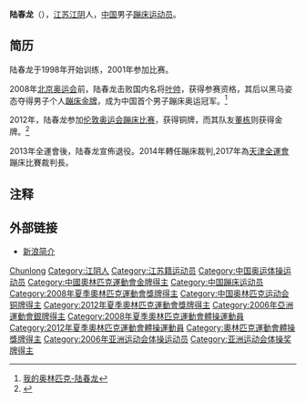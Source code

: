 {{MedalTableTop|width = 250px}}
{{MedalCompetition | [[夏季奧林匹克運動會|夏季奧林匹克運動會]] }}
{{MedalGold  | [[2008年夏季奧林匹克運動會|2008年北京]]|[[2008年夏季奧林匹克運動會體操比賽－男子蹦床|蹦床]]}}
{{MedalBronze| [[2012年夏季奧林匹克運動會|2012年伦敦]]|[[2012年夏季奧林匹克運動會體操比賽|蹦床]]}}
{{MedalCompetition|[[亞洲運動會|亞洲運動會]]}}
{{MedalSilver| [[2006年亞洲運動會|2006年多哈]] | 蹦床 }}
{{MedalBottom}}
'''陆春龙'''（{{bd|1989年|4月8日|catIdx=Lu Chunlong}}），[[江苏省|江苏]][[江阴市|江阴]]人，[[中华人民共和国|中国]]男子[[蹦床|蹦床]][[运动员|运动员]]。

== 简历 ==
陆春龙于1998年开始训练，2001年参加比赛。

2008年[[2008年夏季奥林匹克运动会|北京奥运会]]前，陆春龙击败国内名将[[叶帅|叶帅]]，获得参赛资格，其后以黑马姿态夺得男子个人[[蹦床|蹦床]][[金牌|金牌]]，成为中国首个男子蹦床奥运冠军。<ref>[http://space.tv.cctv.com/video/VIDE1230601890972808 我的奥林匹克-陆春龙]{{dead link|date=2018年5月 |bot=InternetArchiveBot |fix-attempted=yes }}</ref>

2012年，陆春龙参加[[2012年夏季奥林匹克运动会|伦敦奥运会]][[2012年夏季奥林匹克运动会体操比赛|蹦床比赛]]，获得铜牌，而其队友[[董栋|董栋]]则获得金牌。<ref>{{Cite web |url=http://www.cnr.cn/2012zt/pingxuan/xuyizhi/201208/t20120804_510467659.shtml |title=中国男子蹦床“双保险”实现卫冕 陆春龙回望4年感慨 |access-date=2012-10-31 |archive-date=2020-08-13 |archive-url=https://web.archive.org/web/20200813083658/http://www.cnr.cn/2012zt/pingxuan/xuyizhi/201208/t20120804_510467659.shtml |dead-url=no }}</ref>

2013年全運會後，陆春龙宣佈退役。2014年轉任蹦床裁判,2017年為[[天津全運會|天津全運會]]蹦床比賽裁判長。

== 注释 ==
{{reflist}}

== 外部链接 ==
* [http://sports.sina.com.cn/star/lu_chunlong/ 新浪简介]{{Wayback|url=http://sports.sina.com.cn/star/lu_chunlong/ |date=20200813083653 }}

{{China-sport-bio-stub}}
{{奥林匹克运动会体操比赛男子蹦床冠军}}

{{Authority control}}
{{DEFAULTSORT:Lu Chunlong}}
[[Category:陆姓|Chunlong]]
[[Category:江阴人|Category:江阴人]]
[[Category:江苏籍运动员|Category:江苏籍运动员]]
[[Category:中国奥运体操运动员|Category:中国奥运体操运动员]]
[[Category:中國奧林匹克運動會金牌得主|Category:中國奧林匹克運動會金牌得主]]
[[Category:中国蹦床运动员|Category:中国蹦床运动员]]
[[Category:2008年夏季奧林匹克運動會獎牌得主|Category:2008年夏季奧林匹克運動會獎牌得主]]
[[Category:中国奥林匹克运动会铜牌得主|Category:中国奥林匹克运动会铜牌得主]]
[[Category:2012年夏季奧林匹克運動會獎牌得主|Category:2012年夏季奧林匹克運動會獎牌得主]]
[[Category:2006年亞洲運動會銀牌得主|Category:2006年亞洲運動會銀牌得主]]
[[Category:2008年夏季奧林匹克運動會體操運動員|Category:2008年夏季奧林匹克運動會體操運動員]]
[[Category:2012年夏季奧林匹克運動會體操運動員|Category:2012年夏季奧林匹克運動會體操運動員]]
[[Category:奧林匹克運動會體操獎牌得主|Category:奧林匹克運動會體操獎牌得主]]
[[Category:2006年亚洲运动会体操运动员|Category:2006年亚洲运动会体操运动员]]
[[Category:亚洲运动会体操奖牌得主|Category:亚洲运动会体操奖牌得主]]